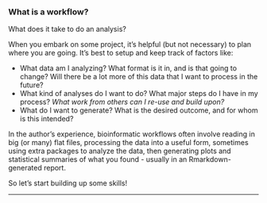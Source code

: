 
### What is a workflow?

What does it take to do an analysis?

When you embark on some project, it's helpful (but not necessary) to plan
where you are going. 
It's best to setup and keep track of factors like:

- What data am I analyzing? What format is it in, and is that going to change?
    Will there be a lot more of this data that I want to process in the future?
- What kind of analyses do I want to do? What major steps do I have in my 
    process? _What work from others can I re-use and build upon?_
- What do I want to generate? What is the desired outcome, and for whom is
    this intended?

In the author's experience, bioinformatic workflows often involve reading in
big (or many) flat files, processing the data into a useful form, sometimes
using extra packages to analyze the data, then generating plots and statistical
summaries of what you found - usually in an Rmarkdown-generated report.

So let's start building up some skills!

---


